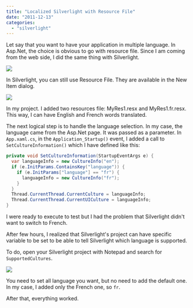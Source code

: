 ```yaml
---
title: "Localized Silverlight with Resource File"
date: "2011-12-13"
categories: 
  - "silverlight"
---
```


Let say that you want to have your application in multiple language. In Asp.Net, the choice is obvious to go with resource file. Since I am coming from the web side, I did the same thing with Silverlight.

![](images/ResourceEditor-400x367.jpg)

In Silverlight, you can still use Resource File. They are available in the New Item dialog.

![](images/Snap-2011-12-13-at-10.41.32-400x238.png)

In my project. I added two resources file: MyRes1.resx and MyRes1.fr.resx. This way, I can have English and French words translated.

The next logical step is to handle the language selection. In my case, the language came from the Asp.Net page. It was passed as a parameter. In `App.xaml.cs`, in the `Application_Startup()` event, I added a call to `SetCultureInformation()` which I have defined like this:


```csharp
private void SetCultureInformation(StartupEventArgs e) { 
  var languageInfo = new CultureInfo("en"); 
  if (e.InitParams.ContainsKey("language")) { 
    if (e.InitParams["language"] == "fr") { 
      languageInfo = new CultureInfo("fr"); 
    } 
  } 
  Thread.CurrentThread.CurrentCulture = languageInfo; 
  Thread.CurrentThread.CurrentUICulture = languageInfo; 
} 
```

I were ready to execute to test but I had the problem that Silverlight didn't want to switch to French.

After few hours, I realized that Silverlight's project can have specific variable to be set to be able to tell Silverlight which language is supported.

To do, open your Silverlight project with Notepad and search for `SupportedCultures`.

![](images/Snap-2011-12-13-at-10.47.35-400x113.png)

You need to set all language you want, but no need to add the default one. In my case, I added only the French one, so `fr`.

After that, everything worked.
